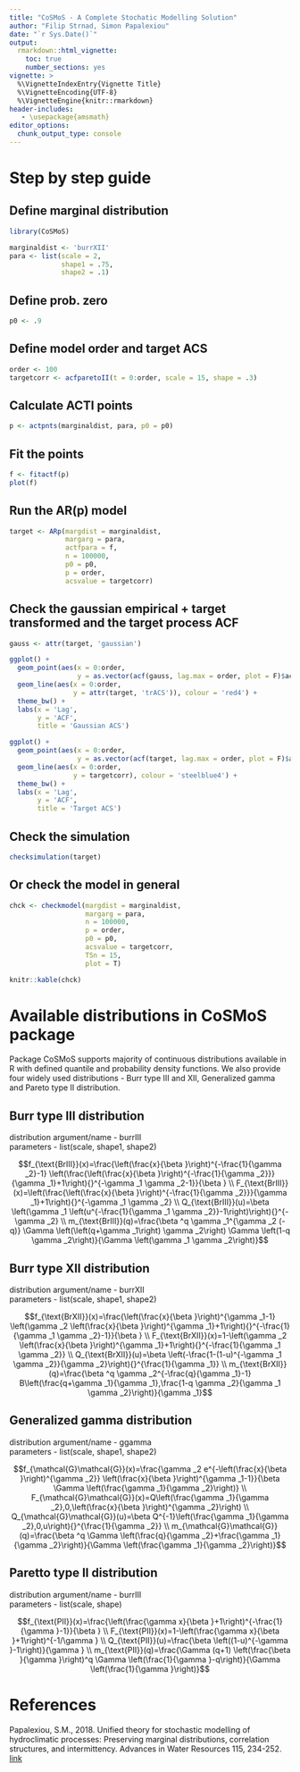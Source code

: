 ```yaml
---
title: "CoSMoS - A Complete Stochatic Modelling Solution"
author: "Filip Strnad, Simon Papalexiou"
date: "`r Sys.Date()`"
output: 
  rmarkdown::html_vignette:
    toc: true
    number_sections: yes
vignette: >
  %\VignetteIndexEntry{Vignette Title}
  %\VignetteEncoding{UTF-8}
  %\VignetteEngine{knitr::rmarkdown}
header-includes:
   - \usepackage{amsmath}
editor_options: 
  chunk_output_type: console
---
```


# Step by step guide
## Define marginal distribution
```r
library(CoSMoS)

marginaldist <- 'burrXII'
para <- list(scale = 2,
             shape1 = .75,
             shape2 = .1)
```

## Define prob. zero
```r
p0 <- .9
```

## Define model order and target ACS
```r
order <- 100
targetcorr <- acfparetoII(t = 0:order, scale = 15, shape = .3)
```

## Calculate ACTI points
```r
p <- actpnts(marginaldist, para, p0 = p0)
```

## Fit the points
```r
f <- fitactf(p)
plot(f)
```

## Run the AR(p) model
```r
target <- ARp(margdist = marginaldist,
              margarg = para,
              actfpara = f,
              n = 100000,
              p0 = p0,
              p = order,
              acsvalue = targetcorr)
```

## Check the gaussian empirical + target transformed and the target process ACF
```r
gauss <- attr(target, 'gaussian')

ggplot() +
  geom_point(aes(x = 0:order,
                 y = as.vector(acf(gauss, lag.max = order, plot = F)$acf)), colour = 'red2', alpha = .2) +
  geom_line(aes(x = 0:order,
                y = attr(target, 'trACS')), colour = 'red4') +
  theme_bw() +
  labs(x = 'Lag',
       y = 'ACF',
       title = 'Gaussian ACS')

ggplot() +
  geom_point(aes(x = 0:order,
                 y = as.vector(acf(target, lag.max = order, plot = F)$acf)), colour = 'steelblue2', alpha = .2) +
  geom_line(aes(x = 0:order,
                y = targetcorr), colour = 'steelblue4') +
  theme_bw() +
  labs(x = 'Lag',
       y = 'ACF',
       title = 'Target ACS')
```

## Check the simulation
```r
checksimulation(target)
```

## Or check the model in general
```r
chck <- checkmodel(margdist = marginaldist,
                   margarg = para,
                   n = 100000,
                   p = order,
                   p0 = p0,
                   acsvalue = targetcorr,
                   TSn = 15,
                   plot = T)

knitr::kable(chck)
```

# Available distributions in CoSMoS package

Package CoSMoS supports majority of continuous distributions available in R with defined quantile and probability density functions. We also provide four widely used distributions - Burr type III and XII, Generalized gamma and Pareto type II distribution.

## Burr type III distribution

distribution argument/name - burrIII    
parameters - list(scale, shape1, shape2)

$$f_{\text{BrIII}}(x)=\frac{\left(\frac{x}{\beta }\right)^{-\frac{1}{\gamma _2}-1} \left(\frac{\left(\frac{x}{\beta }\right)^{-\frac{1}{\gamma _2}}}{\gamma _1}+1\right){}^{-\gamma _1 \gamma _2-1}}{\beta } \\ F_{\text{BrIII}}(x)=\left(\frac{\left(\frac{x}{\beta }\right)^{-\frac{1}{\gamma _2}}}{\gamma _1}+1\right){}^{-\gamma _1 \gamma _2} \\ Q_{\text{BrIII}}(u)=\beta  \left(\gamma _1 \left(u^{-\frac{1}{\gamma _1 \gamma _2}}-1\right)\right){}^{-\gamma _2} \\
m_{\text{BrIII}}(q)=\frac{\beta ^q \gamma _1^{\gamma _2 (-q)} \Gamma \left(\left(q+\gamma _1\right) \gamma _2\right) \Gamma \left(1-q \gamma _2\right)}{\Gamma \left(\gamma _1 \gamma _2\right)}$$

## Burr type XII distribution

distribution argument/name - burrXII     
parameters - list(scale, shape1, shape2)

$$f_{\text{BrXII}}(x)=\frac{\left(\frac{x}{\beta }\right)^{\gamma _1-1} \left(\gamma _2 \left(\frac{x}{\beta }\right)^{\gamma _1}+1\right){}^{-\frac{1}{\gamma _1 \gamma _2}-1}}{\beta } \\
F_{\text{BrXII}}(x)=1-\left(\gamma _2 \left(\frac{x}{\beta }\right)^{\gamma _1}+1\right){}^{-\frac{1}{\gamma _1 \gamma _2}} \\ 
Q_{\text{BrXII}}(u)=\beta  \left(-\frac{1-(1-u)^{-\gamma _1 \gamma _2}}{\gamma _2}\right){}^{\frac{1}{\gamma _1}} \\
m_{\text{BrXII}}(q)=\frac{\beta ^q \gamma _2^{-\frac{q}{\gamma _1}-1} B\left(\frac{q+\gamma _1}{\gamma _1},\frac{1-q \gamma _2}{\gamma _1 \gamma _2}\right)}{\gamma _1}$$


## Generalized gamma distribution

distribution argument/name - ggamma    
parameters - list(scale, shape1, shape2)

$$f_{\mathcal{G}\mathcal{G}}(x)=\frac{\gamma _2 e^{-\left(\frac{x}{\beta }\right)^{\gamma _2}} \left(\frac{x}{\beta }\right)^{\gamma _1-1}}{\beta  \Gamma \left(\frac{\gamma _1}{\gamma _2}\right)} \\
F_{\mathcal{G}\mathcal{G}}(x)=Q\left(\frac{\gamma _1}{\gamma _2},0,\left(\frac{x}{\beta }\right)^{\gamma _2}\right) \\ 
Q_{\mathcal{G}\mathcal{G}}(u)=\beta  Q^{-1}\left(\frac{\gamma _1}{\gamma _2},0,u\right){}^{\frac{1}{\gamma _2}} \\ 
m_{\mathcal{G}\mathcal{G}}(q)=\frac{\beta ^q \Gamma \left(\frac{q}{\gamma _2}+\frac{\gamma _1}{\gamma _2}\right)}{\Gamma \left(\frac{\gamma _1}{\gamma _2}\right)}$$

## Paretto type II distribution

distribution argument/name - burrIII     
parameters - list(scale, shape)

$$f_{\text{PII}}(x)=\frac{\left(\frac{\gamma  x}{\beta }+1\right)^{-\frac{1}{\gamma }-1}}{\beta } \\
F_{\text{PII}}(x)=1-\left(\frac{\gamma  x}{\beta }+1\right)^{-1/\gamma } \\
Q_{\text{PII}}(u)=\frac{\beta  \left((1-u)^{-\gamma }-1\right)}{\gamma } \\
m_{\text{PII}}(q)=\frac{\Gamma (q+1) \left(\frac{\beta }{\gamma }\right)^q \Gamma \left(\frac{1}{\gamma }-q\right)}{\Gamma \left(\frac{1}{\gamma }\right)}$$

# References

Papalexiou, S.M., 2018. Unified theory for stochastic modelling of hydroclimatic processes: Preserving marginal distributions, correlation structures, and intermittency. Advances in Water Resources 115, 234-252. [link](https://doi.org/10.1016/j.advwatres.2018.02.013)
